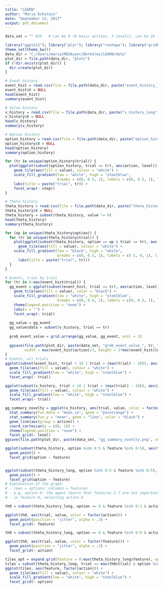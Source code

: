 ```yaml
---
title: "LEARN"
author: "Maria Eckstein"
date: "September 23, 2017"
output: pdf_document
---
```


```r
data_set = "" #16   # can be 8 (8 basic actions, 3 levels), can be 16 (16 basic actions, 4 levels), or 27 (27 basic actions, 3 levels)

library("ggplot2"); library("plyr"); library("reshape"); library("gridExtra")
theme_set(theme_bw())
data_dir = "C:/Users/maria/MEGAsync/Berkeley/LEARN/data"
plot_dir = file.path(data_dir, "plots")
if (!dir.exists(plot_dir)) {
  dir.create(plot_dir)
}
```
```r
# Event history
event_hist = read.csv(file = file.path(data_dir, paste("event_history_long", data_set, ".csv", sep = "")), header = T)
event_hist$X = NULL
head(event_hist)
summary(event_hist)

# Value history
v_history = read.csv(file = file.path(data_dir, paste("v_history_long", data_set, ".csv", sep = "")), header = T)
v_history$X = NULL
head(v_history)
summary(v_history)

# Option history
option_history = read.csv(file = file.path(data_dir, paste("option_history_long", data_set, ".csv", sep = "")), header = T)
option_history$X = NULL
head(option_history)
summary(option_history)

for (tr in unique(option_history$trial)) {
  plot(ggplot(subset(option_history, trial == tr), aes(action, level)) +
    geom_tile(aes(fill = value), colour = "white") +
    scale_fill_gradient(low = "white", high = "steelblue",
                        breaks = c(0, 0.5, 1), labels = c(0, 0.5, 1), limits = c(0, 1)) +  # necessary to make each plot based on the same color
    labs(title = paste("trial", tr)) +
    facet_wrap(~ step))
}

# Theta history
theta_history = read.csv(file = file.path(data_dir, paste("theta_history_long", data_set, ".csv", sep = "")), header = T)
theta_history$X = NULL
theta_history = subset(theta_history, value != 0)
head(theta_history)
summary(theta_history)

for (op in unique(theta_history$option)) {
  for (tr in unique(theta_history$trial)) {
    plot(ggplot(subset(theta_history, option == op & trial == tr), aes(action, feature)) +
      geom_tile(aes(fill = value), colour = "white") +
    scale_fill_gradient(low = "black", high = "white",
                        breaks = c(0, 0.5, 1), labels = c(-1, 0, 1), limits = c(-1, 1)) +  # necessary to make each plot based on the same color
      labs(title = paste("trial", tr)))
  }
}

```
```r
# Events, trial by trial
for (tr in 0:max(event_hist$trial)) {
  gg_event = ggplot(subset(event_hist, trial == tr), aes(action, level)) +
    geom_tile(aes(fill = value), color = "black") +
    scale_fill_gradient(low = "white", high = "steelblue",
                        breaks = c(0, 0.5, 1), labels = c(0, 0.5, 1), limits = c(0, 1)) +  # necessary to make each plot based on the same color
    theme(legend.position = "none") +
    labs(x = "") +
    facet_wrap(~ trial)
  
  gg_value = gg_event
  gg_value$data = subset(v_history, trial == tr)
  
  grob_event_value = grid.arrange(gg_value, gg_event, ncol = 1)
  
  ggsave(file.path(plot_dir, paste(data_set, "grob_event_value_", tr, ".png", sep = "")), grob_event_value,
         width = max(event_hist$action)/2, height = 2*max(event_hist$level))
}
# Events, all trials
ggplot(subset(event_hist, trial < 10 | trial > (max(trial) - 10)), aes(action, level)) +
  geom_tile(aes(fill = value), colour = "white") +
  scale_fill_gradient(low = "white", high = "steelblue") +
  facet_wrap(~ trial)

ggplot(subset(v_history, trial < 10 | trial > (max(trial) - 10)), aes(action, level)) +
  geom_tile(aes(fill = value), colour = "white") +
  scale_fill_gradient(low = "white", high = "steelblue") +
  facet_wrap(~ trial)
```
```r
gg_summary_novelty = ggplot(v_history, aes(trial, value, color = factor(action), group = level)) +
  stat_summary(fun.data = "mean_se", geom = "pointrange") +
  stat_summary(fun.y = "mean", geom = "line", color = "black") +
  geom_line(aes(group = action)) +
  coord_cartesian(y = c(0, 1)) +
  theme(legend.position = "none") +
  facet_grid(~ level)
ggsave(file.path(plot_dir, paste(data_set, "gg_summary_novelty.png", sep = "")), gg_summary_novelty, width = 6, height = 3)
```
```r
ggplot(subset(theta_history, option %in% 0:5 & feature %in% 0:5), aes(trial, value, color = factor(action))) +  # subset(theta_history_long, option %in% c(0, 1))
  geom_point() +
  facet_grid(option ~ feature)


ggplot(subset(theta_history_long, option %in% 0:5 & feature %in% 0:5), aes(trial, value, color = factor(action))) +  # subset(theta_history_long, option %in% c(0, 1))
  geom_point() +
  facet_grid(option ~ feature)
# Explanation of the graph:
# - rows = options; columns = features
# - e.g, option 0: the agent learns that features 2-7 are not important, but features 0 and 1 are really important
# - in feature 0, selecting action 0 
```
```r

th0 = subset(theta_history_long, option == 0 & feature %in% 0:3 & action %in% 0:3)

ggplot(th0, aes(trial, value, color = factor(action))) +
  geom_point(position = "jitter", alpha = .3) +
  facet_grid(~ feature)

th0 = subset(theta_history_long, option == 0 & feature %in% 0:9 & action %in% 0:9)

ggplot(th0, aes(trial, value, color = factor(feature))) +
  geom_point(position = "jitter", alpha = .3) +
  facet_grid(~ action)

tiles_opt = expand.grid(feature = 0:max(theta_history_long$feature), option = 0:max(theta_history_long$option), action = max(theta_history_long$action))
tiles = subset(theta_history_long, trial == max(th0$trial) & option %in% 0:2 & action %in% 0:8)
ggplot(tiles, aes(feature, factor(action))) +
  geom_tile(aes(fill = value), colour = "white") +
  scale_fill_gradient(low = "white", high = "steelblue") +
  facet_grid(~ option)

```